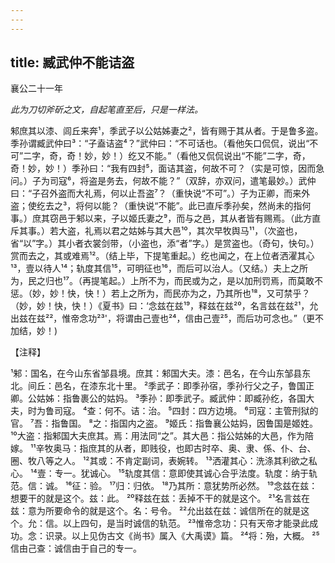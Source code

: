 ```yaml
---
---
---
```

title: 臧武仲不能诘盗
---



襄公二十一年

*此为刀切斧斫之文，自起笔直至后，只是一样法。*

邾庶其以漆、闾丘来奔¹，季武子以公姑姊妻之²，皆有赐于其从者。于是鲁多盗。季孙谓臧武仲曰³：“子盍诘盗⁴？”武仲曰：“不可话也。（看他矢口侃侃，说出“不可”二字，奇，奇！妙，妙！）纥又不能。”（看他又侃侃说出“不能”二字，奇，奇！妙，妙！）季孙曰：“我有四封⁵，面诘其盗，何故不可？（实是可惊，因而急问。）子为司寇⁶，将盗是务去，何故不能？”（双辞，亦双问，遣笔最妙。）武仲曰：“子召外盗而大礼焉，何以止吾盗⁷？（重快说“不可”。）子为正卿，而来外盗；使纥去之³，将何以能？（重快说“不能”。此已直斥季孙矣，然尚未的指何事。）庶其窃邑于邾以来，子以姬氏妻之⁹，而与之邑，其从者皆有赐焉。（此方直斥其事。）若大盗，礼焉以君之姑姊与其大邑¹⁰，其次早牧舆马¹¹，（次盗也，省“以”字。）其小者衣裳剑带，（小盗也，添“者”字。）是赏盗也。（奇句，快句。）赏而去之，其或难焉¹²。（结上毕，下提笔重起。）纥也闻之，在上位者洒濯其心¹³，壹以待人¹⁴；轨度其信¹⁵，可明征也¹⁶，而后可以治人。（又结。）夫上之所为，民之归也¹⁷。（再提笔起。）上所不为，而民或为之，是以加刑罚焉，而莫敢不惩。（妙，妙！快，快！）若上之所为，而民亦为之，乃其所也¹⁸，又可禁乎？（妙，妙！快，快！）《夏书》曰：‘念兹在兹¹⁹，释兹在兹²⁰，名言兹在兹²¹，允出兹在兹²²，惟帝念功²³'，将谓由己壹也²⁴，信由己壹²⁵，而后功可念也。”（更不加结，妙！)

【注释】

¹邾：国名，在今山东省邹县境。庶其：邾国大夫。漆：邑名，在今山东邹县东北。间丘：邑名，在漆东北十里。
²季武子：即季孙宿，季孙行父之子，鲁国正卿。公姑姊：指鲁裹公的姑妈。
³季孙：即季武子。臧武仲：即臧孙纥，各国大夫，时为鲁司寇。
⁴查：何不。诘：治。
⁵四封：四方边境。
⁶司寇：主管刑狱的官。
⁷吾：指鲁国。
⁸之：指国内之盗。
⁹姬氏：指鲁襄公姑妈，因鲁国是姬姓。
¹⁰大盗：指邾国大夫庶其。焉：用法同“之”。其大邑：指公姑姊的大邑，作为陪嫁。
¹¹辛牧奥马：指庶其的从者，即贱役，也即古时卒、奥、隶、係、仆、台、圈、牧八等之人。
¹²其或：不肯定副词，表婉转。
¹³洒灌其心：洗涤其利欲之私心。
¹⁴壹：专一。犹诚心。
¹⁵轨度其信：意即使其诚心合乎法度。轨度：纳于轨范。信：诚。
¹⁶征：验。
¹⁷归：归依。
¹⁸乃其所：意犹势所必然。
¹⁹念兹在兹：想要干的就是这个。兹：此。
²⁰释兹在兹：丢掉不干的就是这个。
²¹名言兹在兹：意为所要命令的就是这个。名：号令。
²²允出兹在兹：诚信所在的就是这个。允：信。以上四句，是当时诚信的轨范。
²³惟帝念功：只有天帝才能录此成功。念：识录。以上见伪古文《尚书》属入《大禹谟》篇。
²⁴将：殆，大概。
²⁵信由己查：诚信由于自己的专一。